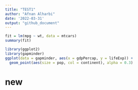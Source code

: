 ```yaml
---
title: "TEST1"
author: "Afnan Alharbi"
date: '2022-03-31'
output: "github_document"
---
```

```r
fit = lm(mpg ~ wt, data = mtcars)
summary(fit)
```
```r
library(ggplot2)
library(gapminder)
ggplot(data = gapminder, aes(x = gdpPercap, y = lifeExp)) +
  geom_point(aes(size = pop, col = continent), alpha = 0.3) 
```

# new

